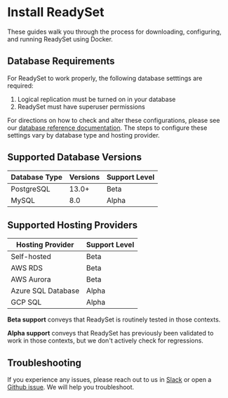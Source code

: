 

# Install ReadySet

These guides walk you through the process for downloading, configuring, and running ReadySet using 
Docker. 

## Database Requirements

For ReadySet to work properly, the following database setttings are required: 
1. Logical replication must be turned on in your database
2. ReadySet must have superuser permissions

For directions on how to check and alter these configurations, please see our 
[database reference documentation](/reference/configure-your-database). The steps to 
configure these settings vary by database 
type and hosting provider. 

## Supported Database Versions

| Database Type | Versions | Support Level |
| ----------- | ----------- | ----------- |
| PostgreSQL | 13.0+ | Beta |
| MySQL  | 8.0 | Alpha |


## Supported Hosting Providers

|  Hosting Provider | Support Level |
| ----------- | ----------- |
| Self-hosted | Beta |
| AWS RDS | Beta |
| AWS Aurora | Beta |
| Azure SQL Database | Alpha |
| GCP SQL | Alpha |


**Beta support** conveys that ReadySet is routinely tested in those contexts. 

**Alpha support** conveys that ReadySet has previously been validated to work in those contexts, but we don't actively check for regressions. 

## Troubleshooting 

If you experience any issues, please reach out to us in [Slack](https://join.slack.com/t/readysetcommunity/shared_invite/zt-2272gtiz4-0024xeRJUPGWlRETQrGkFw)
or open a [Github issue](https://github.com/readysettech/readyset/issues/new/choose). We will help you troubleshoot. 



<Cards>
  <Card title="Install ReadySet with Docker" href="/get-started/install-rs/docker" />
  <Card title="Install ReadySet on Linux with binary package" href="/get-started/install-rs/binaries" />
</Cards>

